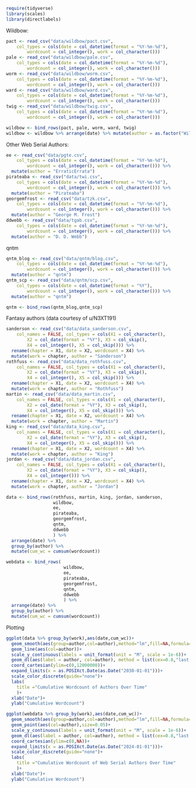 ```r
require(tidyverse)
library(scales)
library(directlabels)
```
Wildbow:
```r
pact <- read_csv("data/wildbow/pact.csv", 
    col_types = cols(date = col_datetime(format = "%Y-%m-%d"), 
        wordcount = col_integer(), work = col_character()))
pale <- read_csv("data/wildbow/pale.csv", 
    col_types = cols(date = col_datetime(format = "%Y-%m-%d"), 
        wordcount = col_integer(), work = col_character()))
worm <- read_csv("data/wildbow/worm.csv", 
    col_types = cols(date = col_datetime(format = "%Y-%m-%d"), 
        wordcount = col_integer(), work = col_character()))
ward <- read_csv("data/wildbow/ward.csv", 
    col_types = cols(date = col_datetime(format = "%Y-%m-%d"), 
        wordcount = col_integer(), work = col_character()))
twig <- read_csv("data/wildbow/twig.csv", 
    col_types = cols(date = col_datetime(format = "%Y-%m-%d"), 
        wordcount = col_integer(), work = col_character()))

wildbow <- bind_rows(pact, pale, worm, ward, twig)
wildbow <- wildbow %>% arrange(date) %>% mutate(author = as.factor("Wildbow"))
```
Other Web Serial Authors:
```r
ee <- read_csv("data/pgte.csv", 
    col_types = cols(date = col_datetime(format = "%Y-%m-%d"), 
        wordcount = col_integer(), work = col_character())) %>% 
  mutate(author = "ErraticErrata")
pirateaba <- read_csv("data/twi.csv", 
    col_types = cols(date = col_datetime(format = "%Y-%m-%d"), 
        wordcount = col_integer(), work = col_character())) %>% 
  mutate(author = "Pirateaba")
georgemfrost <- read_csv("data/tzk.csv", 
    col_types = cols(date = col_datetime(format = "%Y-%m-%d"), 
        wordcount = col_integer(), work = col_character())) %>% 
  mutate(author = "George M. Frost")
ddwebb <- read_csv("data/tgab.csv", 
    col_types = cols(date = col_datetime(format = "%Y-%m-%d"), 
        wordcount = col_integer(), work = col_character())) %>% 
  mutate(author = "D. D. Webb")
```
qntm
```r
qntm_blog <- read_csv("data/qntm/blog.csv", 
    col_types = cols(date = col_datetime(format = "%Y-%m-%d"), 
        wordcount = col_integer(), work = col_character())) %>% 
  mutate(author = "qntm")
qntm_scp <- read_csv("data/qntm/scp.csv", 
    col_types = cols(date = col_datetime(format = "%Y"), 
        wordcount = col_integer(), work = col_character())) %>% 
  mutate(author = "qntm")

qntm <- bind_rows(qntm_blog,qntm_scp)
```
Fantasy authors (data courtesy of u/N3XT191)
```r
sanderson <- read_csv("data/data_sanderson.csv", 
    col_names = FALSE, col_types = cols(X1 = col_character(), 
        X2 = col_date(format = "%Y"), X3 = col_skip(), 
        X4 = col_integer(), X5 = col_skip())) %>% 
  rename(chapter = X1, date = X2, wordcount = X4) %>% 
  mutate(work = chapter, author = "Sanderson")
rothfuss <- read_csv("data/data_rothfuss.csv", 
    col_names = FALSE, col_types = cols(X1 = col_character(), 
        X2 = col_date(format = "%Y"), X3 = col_skip(), 
        X4 = col_integer(), X5 = col_skip())) %>% 
  rename(chapter = X1, date = X2, wordcount = X4) %>% 
  mutate(work = chapter, author = "Rothfuss")
martin <- read_csv("data/data_martin.csv", 
    col_names = FALSE, col_types = cols(X1 = col_character(), 
        X2 = col_date(format = "%Y"), X3 = col_skip(), 
        X4 = col_integer(), X5 = col_skip())) %>% 
  rename(chapter = X1, date = X2, wordcount = X4) %>% 
  mutate(work = chapter, author = "Martin")
king <- read_csv("data/data_king.csv", 
    col_names = FALSE, col_types = cols(X1 = col_character(), 
        X2 = col_date(format = "%Y"), X3 = col_skip(), 
        X4 = col_integer(), X5 = col_skip())) %>% 
  rename(chapter = X1, date = X2, wordcount = X4) %>% 
  mutate(work = chapter, author = "King")
jordan <- read_csv("data/data_jordan.csv", 
    col_names = FALSE, col_types = cols(X1 = col_character(), 
        X2 = col_date(format = "%Y"), X3 = col_skip(), 
        X4 = col_integer())) %>% 
  rename(chapter = X1, date = X2, wordcount = X4) %>% 
  mutate(work = chapter, author = "Jordan")
```

```r
data <- bind_rows(rothfuss, martin, king, jordan, sanderson,
                  wildbow,
                  ee,
                  pirateaba,
                  georgemfrost,
                  qntm,
                  ddwebb
                  ) %>% 
  arrange(date) %>% 
  group_by(author) %>% 
  mutate(cum_wc = cumsum(wordcount))

webdata <- bind_rows(
                      wildbow,
                      ee,
                      pirateaba,
                      georgemfrost,
                      qntm,
                      ddwebb
                      ) %>% 
  arrange(date) %>% 
  group_by(author) %>% 
  mutate(cum_wc = cumsum(wordcount))
```
Plotting
```r

ggplot(data %>% group_by(work),aes(date,cum_wc))+
  geom_smooth(aes(group=author,col=author),method="lm",fill=NA,formula=y~x,size=0.1, fullrange=T)+
  geom_line(aes(col=author))+
  scale_y_continuous(labels = unit_format(unit = "M", scale = 1e-6))+
  geom_dl(aes(label = author, col=author), method = list(cex=0.8,"last.bumpup"))+
  coord_cartesian(ylim=c(0,12000000))+
  expand_limits(x = as.POSIXct.Date(as.Date("2030-01-01")))+
  scale_color_discrete(guide="none")+
  labs(
    title ="Cumulative Wordcount of Authors Over Time"
    )+
  xlab("Date")+
  ylab("Cumulative Wordcount")

ggplot(webdata %>% group_by(work),aes(date,cum_wc))+
  geom_smooth(aes(group=author,col=author),method="lm",fill=NA,formula=y~x,size=0.1, fullrange=T)+
  geom_point(aes(col=author),size=0.05)+
  scale_y_continuous(labels = unit_format(unit = "M", scale = 1e-6))+
  geom_dl(aes(label = author, col=author), method = list(cex=0.8,"last.bumpup"))+
  coord_cartesian(ylim=c(0,NA))+
  expand_limits(x = as.POSIXct.Date(as.Date("2024-01-01")))+
  scale_color_discrete(guide="none")+
  labs(
    title ="Cumulative Wordcount of Web Serial Authors Over Time"
    )+
  xlab("Date")+
  ylab("Cumulative Wordcount")
```